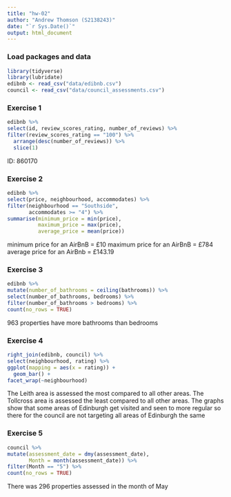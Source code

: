 ```yaml
---
title: "hw-02"
author: "Andrew Thomson (S2138243)"
date: "`r Sys.Date()`"
output: html_document
---
```


### Load packages and data

```r
library(tidyverse)
library(lubridate)
edibnb <- read_csv("data/edibnb.csv")
council <- read_csv("data/council_assessments.csv")
```


### Exercise 1

```r
edibnb %>%
select(id, review_scores_rating, number_of_reviews) %>%
filter(review_scores_rating == "100") %>%
  arrange(desc(number_of_reviews)) %>%
  slice(1)

```


ID: 860170

### Exercise 2

```r
edibnb %>%
select(price, neighbourhood, accommodates) %>%
filter(neighbourhood == "Southside",
       accommodates >= "4") %>%
summarise(minimum_price = min(price),
          maximum_price = max(price),
          average_price = mean(price))

```
minimum price for an AirBnB = £10
maximum price for an AirBnB = £784
average price for an AirBnb = £143.19


### Exercise 3

```r
edibnb %>%
mutate(number_of_bathrooms = ceiling(bathrooms)) %>%
select(number_of_bathrooms, bedrooms) %>%
filter(number_of_bathrooms > bedrooms) %>%
count(no_rows = TRUE)

```

963 properties have more bathrooms than bedrooms

### Exercise 4

```r
right_join(edibnb, council) %>%
select(neighbourhood, rating) %>%
ggplot(mapping = aes(x = rating)) +
  geom_bar() +
facet_wrap(~neighbourhood)
```

The Leith area is assessed the most compared to all other areas.
The Tollcross area is assessed the least compared to all other areas.
The graphs show that some areas of Edinburgh get visited and seen to more regular so there for the council are not targeting all areas of Edinburgh the same 


### Exercise 5

```r
council %>%
mutate(assessment_date = dmy(assessment_date),
       Month = month(assessment_date)) %>%
filter(Month == "5") %>%
count(no_rows = TRUE)
```

There was 296 properties assessed in the month of May